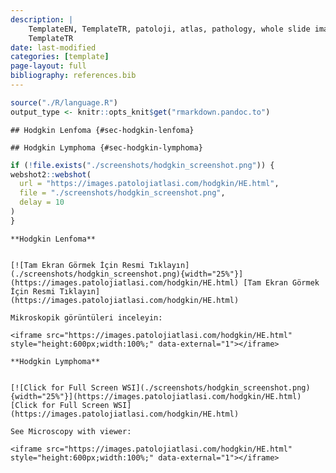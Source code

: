 ```yaml
---
description: |
    TemplateEN, TemplateTR, patoloji, atlas, pathology, whole slide image
    TemplateTR
date: last-modified
categories: [template]
page-layout: full
bibliography: references.bib
---
```


```r

source("./R/language.R")
output_type <- knitr::opts_knit$get("rmarkdown.pandoc.to")

```

```asis

## Hodgkin Lenfoma {#sec-hodgkin-lenfoma} 

```

```asis

## Hodgkin Lymphoma {#sec-hodgkin-lymphoma} 

```

```r
if (!file.exists("./screenshots/hodgkin_screenshot.png")) {
webshot2::webshot(
  url = "https://images.patolojiatlasi.com/hodgkin/HE.html",
  file = "./screenshots/hodgkin_screenshot.png",
  delay = 10
)
}
```

```asis

**Hodgkin Lenfoma**


[![Tam Ekran Görmek İçin Resmi Tıklayın](./screenshots/hodgkin_screenshot.png){width="25%"}](https://images.patolojiatlasi.com/hodgkin/HE.html) [Tam Ekran Görmek İçin Resmi Tıklayın](https://images.patolojiatlasi.com/hodgkin/HE.html)

```


```asis

Mikroskopik görüntüleri inceleyin:

<iframe src="https://images.patolojiatlasi.com/hodgkin/HE.html" style="height:600px;width:100%;" data-external="1"></iframe>

```

```asis

**Hodgkin Lymphoma**


[![Click for Full Screen WSI](./screenshots/hodgkin_screenshot.png){width="25%"}](https://images.patolojiatlasi.com/hodgkin/HE.html) [Click for Full Screen WSI](https://images.patolojiatlasi.com/hodgkin/HE.html)

```

```asis

See Microscopy with viewer: 

<iframe src="https://images.patolojiatlasi.com/hodgkin/HE.html" style="height:600px;width:100%;" data-external="1"></iframe>

```
